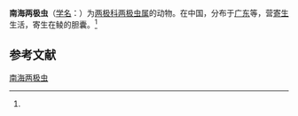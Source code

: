 {{Speciesbox
| name = 南海两极虫
| status = 
| status_system = 
| image = 
| genus = Myxidium
| species = nanhaiensis
| authority = (Chen et Hsieh, 1984)<ref name='id9192'>{{cite web| url =http://www.bioinfo.cn/db05/BjdwSpecies.php?action=view&id=9192| title =南海两极虫| work =《中国动物物种编目数据库》| publisher =中国科学院微生物研究所| author =中国科学院动物研究所| accessdate =2009-04-16| deadurl =yes| archiveurl =https://web.archive.org/web/20160305042445/http://www.bioinfo.cn/db05/BjdwSpecies.php?action=view&id=9192| archivedate =2016-03-05}}</ref>
}}

'''南海两极虫'''（[[学名|学名]]：{{lang|la|''Myxidium nanhaiensis''}}）为[[两极科|两极科]][[两极虫属|两极虫属]]的动物。在中国，分布于[[广东|广东]]等，营[[寄生|寄生]]生活，寄生在鲮的胆囊。<ref name='id9192'/>

== 参考文献 ==
{{reflist}}

{{Wikispecies|Myxidium nanhaiensis}}

[[Category:两极虫属|南海两极虫]]


{{Cnidarian-stub}}